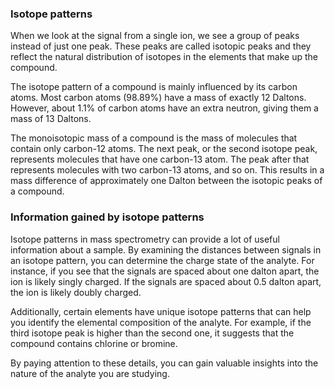 ### Isotope patterns

When we look at the signal from a single ion, we see a group of peaks instead of just one peak. These peaks are called isotopic peaks and they reflect the natural distribution of isotopes in the elements that make up the compound.

The isotope pattern of a compound is mainly influenced by its carbon atoms. Most carbon atoms (98.89%) have a mass of exactly 12 Daltons. However, about 1.1% of carbon atoms have an extra neutron, giving them a mass of 13 Daltons.

The monoisotopic mass of a compound is the mass of molecules that contain only carbon-12 atoms. The next peak, or the second isotope peak, represents molecules that have one carbon-13 atom. The peak after that represents molecules with two carbon-13 atoms, and so on. This results in a mass difference of approximately one Dalton between the isotopic peaks of a compound.


### Information gained by isotope patterns

Isotope patterns in mass spectrometry can provide a lot of useful information about a sample. By examining the distances between signals in an isotope pattern, you can determine the charge state of the analyte. For instance, if you see that the signals are spaced about one dalton apart, the ion is likely singly charged. If the signals are spaced about 0.5 dalton apart, the ion is likely doubly charged. 

Additionally, certain elements have unique isotope patterns that can help you identify the elemental composition of the analyte. For example, if the third isotope peak is higher than the second one, it suggests that the compound contains chlorine or bromine.

By paying attention to these details, you can gain valuable insights into the nature of the analyte you are studying. 

 